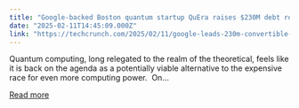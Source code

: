 ```yaml
---
title: "Google-backed Boston quantum startup QuEra raises $230M debt round"
date: "2025-02-11T14:45:09.000Z"
link: "https://techcrunch.com/2025/02/11/google-leads-230m-convertible-note-for-boston-quantum-computing-startup-quera/"
---
```


Quantum computing, long relegated to the realm of the theoretical, feels like it is back on the agenda as a potentially viable alternative to the expensive race for even more computing power.&#160; On...

[Read more](https://techcrunch.com/2025/02/11/google-leads-230m-convertible-note-for-boston-quantum-computing-startup-quera/)

